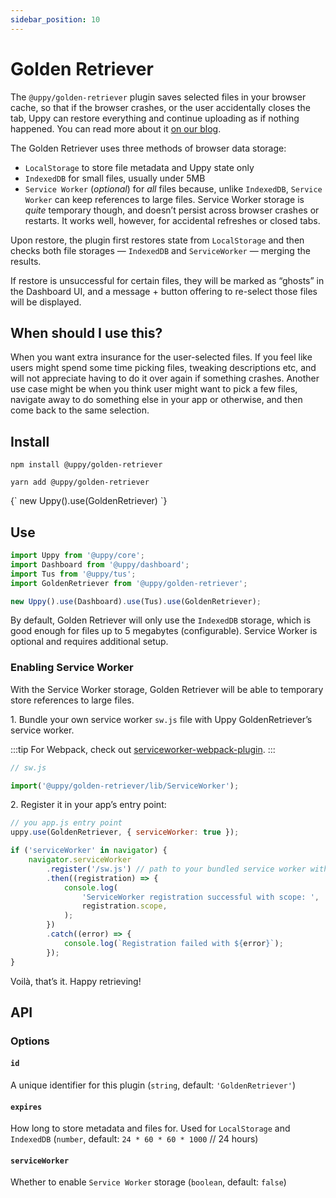 ```yaml
---
sidebar_position: 10
---
```


# Golden Retriever

The `@uppy/golden-retriever` plugin saves selected files in your browser cache,
so that if the browser crashes, or the user accidentally closes the tab, Uppy
can restore everything and continue uploading as if nothing happened. You can
read more about it
[on our blog](https://uppy.io/blog/2017/07/golden-retriever/).

The Golden Retriever uses three methods of browser data storage:

- `LocalStorage` to store file metadata and Uppy state only
- `IndexedDB` for small files, usually under 5MB
- `Service Worker` (_optional_) for _all_ files because, unlike `IndexedDB`,
  `Service Worker` can keep references to large files. Service Worker storage is
  _quite_ temporary though, and doesn’t persist across browser crashes or
  restarts. It works well, however, for accidental refreshes or closed tabs.

Upon restore, the plugin first restores state from `LocalStorage` and then
checks both file storages — `IndexedDB` and `ServiceWorker` — merging the
results.

If restore is unsuccessful for certain files, they will be marked as “ghosts” in
the Dashboard UI, and a message + button offering to re-select those files will
be displayed.

## When should I use this?

When you want extra insurance for the user-selected files. If you feel like
users might spend some time picking files, tweaking descriptions etc, and will
not appreciate having to do it over again if something crashes. Another use case
might be when you think user might want to pick a few files, navigate away to do
something else in your app or otherwise, and then come back to the same
selection.

## Install

<Tabs>
  <TabItem value="npm" label="NPM" default>

```shell
npm install @uppy/golden-retriever
```

  </TabItem>

  <TabItem value="yarn" label="Yarn">

```shell
yarn add @uppy/golden-retriever
```

  </TabItem>

  <TabItem value="cdn" label="CDN">
    <UppyCdnExample>
      {`
        new Uppy().use(GoldenRetriever)
      `}
    </UppyCdnExample>
  </TabItem>
</Tabs>

## Use

```js {9} showLineNumbers
import Uppy from '@uppy/core';
import Dashboard from '@uppy/dashboard';
import Tus from '@uppy/tus';
import GoldenRetriever from '@uppy/golden-retriever';

new Uppy().use(Dashboard).use(Tus).use(GoldenRetriever);
```

By default, Golden Retriever will only use the `IndexedDB` storage, which is
good enough for files up to 5 megabytes (configurable). Service Worker is
optional and requires additional setup.

### Enabling Service Worker

With the Service Worker storage, Golden Retriever will be able to temporary
store references to large files.

1\. Bundle your own service worker `sw.js` file with Uppy GoldenRetriever’s
service worker.

:::tip For Webpack, check out
[serviceworker-webpack-plugin](https://github.com/oliviertassinari/serviceworker-webpack-plugin).
:::

```js
// sw.js

import('@uppy/golden-retriever/lib/ServiceWorker');
```

2\. Register it in your app’s entry point:

```js
// you app.js entry point
uppy.use(GoldenRetriever, { serviceWorker: true });

if ('serviceWorker' in navigator) {
	navigator.serviceWorker
		.register('/sw.js') // path to your bundled service worker with GoldenRetriever service worker
		.then((registration) => {
			console.log(
				'ServiceWorker registration successful with scope: ',
				registration.scope,
			);
		})
		.catch((error) => {
			console.log(`Registration failed with ${error}`);
		});
}
```

Voilà, that’s it. Happy retrieving!

## API

### Options

#### `id`

A unique identifier for this plugin (`string`, default: `'GoldenRetriever'`)

#### `expires`

How long to store metadata and files for. Used for `LocalStorage` and
`IndexedDB` (`number`, default: `24 * 60 * 60 * 1000` // 24 hours)

#### `serviceWorker`

Whether to enable `Service Worker` storage (`boolean`, default: `false`)
